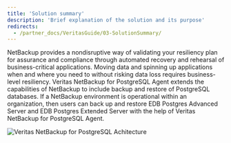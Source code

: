 ```yaml
---
title: 'Solution summary'
description: 'Brief explanation of the solution and its purpose'
redirects: 
  - /partner_docs/VeritasGuide/03-SolutionSummary/
---
```

NetBackup provides a nondisruptive way of validating your resiliency plan for assurance and compliance through automated recovery and rehearsal of business-critical applications. Moving data and spinning up applications when and where you need to without risking data loss requires business-level resiliency. Veritas NetBackup for PostgreSQL Agent extends the capabilities of NetBackup to include backup and restore of PostgreSQL databases. If a NetBackup environment is operational within an organization, then users can back up and restore EDB Postgres Advanced Server and EDB Postgres Extended Server with the help of Veritas NetBackup for PostgreSQL Agent. 

![Veritas NetBackup for PostgreSQL Achitecture](Images/ArchitectureUpdate4.png)
